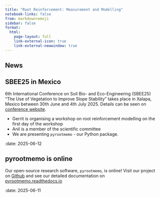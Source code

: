 ```yaml
---
title: "Root Reinforcement: Measurement and Modelling"
notebook-links: false
from: markdown+emoji
sidebar: false
format: 
  html:
    page-layout: full
    link-external-icon: true
    link-external-newwindow: true
---
```


## News

::: {.callout-tip}
## SBEE25 in Mexico

6th International Conference on Soil Bio- and Eco-Engineering (SBEE25) "The Use of Vegetation to Improve Slope Stability" takes place in Xalapa, Mexico between 30th June and 4th July 2025. Details can be seen on [conference website](https://sbee2025.com/).

- Gerrit is organising a workshop on root reinforcement modelling on the first day of the workshop
- Anil is a member of the scientific committee
- We are presenting `pyrootmemo` - our Python package.
 
:date: 2025-06-12

:::

::: {.callout-tip}
## pyrootmemo is online

Our open-source research software, `pyrootmemo`, is online! Visit our project on [Github](https://www.github.com/rootmemo/pyrootmemo) and see our detailed documentation on [pyrootmemo.readthedocs.io](https://pyrootmemo.readthedocs.io/latest)


:date: 2025-06-11
:::